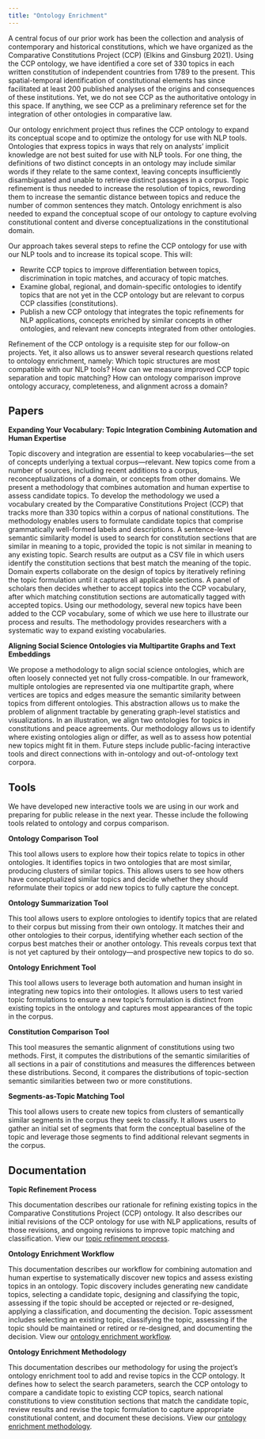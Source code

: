 ```yaml
---
title: "Ontology Enrichment"
---
```


A central focus of our prior work has been the collection and analysis of contemporary and historical constitutions, which we have organized as the Comparative Constitutions Project (CCP) (Elkins and Ginsburg 2021). Using the CCP ontology, we have identified a core set of 330 topics in each written constitution of independent countries from 1789 to the present. This spatial-temporal identification of constitutional elements has since facilitated at least 200 published analyses of the origins and consequences of these institutions. Yet, we do not see CCP as the authoritative ontology in this space. If anything, we see CCP as a preliminary reference set for the integration of other ontologies in comparative law.

Our ontology enrichment project thus refines the CCP ontology to expand its conceptual scope and to optimize the ontology for use with NLP tools. Ontologies that express topics in ways that rely on analysts’ implicit knowledge are not best suited for use with NLP tools. For one thing, the definitions of two distinct concepts in an ontology may include similar words if they relate to the same context, leaving concepts insufficiently disambiguated and unable to retrieve distinct passages in a corpus. Topic refinement is thus needed to increase the resolution of topics, rewording them to increase the semantic distance between topics and reduce the number of common sentences they match. Ontology enrichment is also needed to expand the conceptual scope of our ontology to capture evolving constitutional content and diverse conceptualizations in the constitutional domain.

Our approach takes several steps to refine the CCP ontology for use with our NLP tools and to increase its topical scope. This will:

* Rewrite CCP topics to improve differentiation between topics, discrimination in topic matches, and accuracy of topic matches.
* Examine global, regional, and domain-specific ontologies to identify topics that are not yet in the CCP ontology but are relevant to corpus CCP classifies (constitutions).
* Publish a new CCP ontology that integrates the topic refinements for NLP applications, concepts enriched by similar concepts in other ontologies, and relevant new concepts integrated from other ontologies.

Refinement of the CCP ontology is a requisite step for our follow-on projects. Yet, it also allows us to answer several research questions related to ontology enrichment, namely: Which topic structures are most compatible with our NLP tools? How can we measure improved CCP topic separation and topic matching? How can ontology comparison improve ontology accuracy, completeness, and alignment across a domain?

## Papers

**Expanding Your Vocabulary: Topic Integration Combining Automation and Human Expertise**

Topic discovery and integration are essential to keep vocabularies—the set of concepts underlying a textual corpus—relevant. New topics come from a number of sources, including recent additions to a corpus, reconceptualizations of a domain, or concepts from other domains. We present a methodology that combines automation and human expertise to assess candidate topics. To develop the methodology we used a vocabulary created by the Comparative Constitutions Project (CCP) that tracks more than 330 topics within a corpus of national constitutions. The methodology enables users to formulate candidate topics that comprise grammatically well-formed labels and descriptions. A sentence-level semantic similarity model is used to search for constitution sections that are similar in meaning to a topic, provided the topic is not similar in meaning to any existing topic. Search results are output as a CSV file in which users identify the constitution sections that best match the meaning of the topic. Domain experts collaborate on the design of topics by iteratively refining the topic formulation until it captures all applicable sections. A panel of scholars then decides whether to accept topics into the CCP vocabulary, after which matching constitution sections are automatically tagged with accepted topics. Using our methodology, several new topics have been added to the CCP vocabulary, some of which we use here to illustrate our process and results. The methodology provides researchers with a systematic way to expand existing vocabularies.

**Aligning Social Science Ontologies via Multipartite Graphs and Text Embeddings**

We propose a methodology to align social science ontologies, which are often loosely connected yet not fully cross-compatible. In our framework, multiple ontologies are represented via one multipartite graph, where vertices are topics and edges measure the semantic similarity between topics from different ontologies. This abstraction allows us to make the problem of alignment tractable by generating graph-level statistics and visualizations. In an illustration, we align two ontologies for topics in constitutions and peace agreements. Our methodology allows us to identify where existing ontologies align or differ, as well as to assess how potential new topics might fit in them. Future steps include public-facing interactive tools and direct connections with in-ontology and out-of-ontology text corpora.

## Tools

We have developed new interactive tools we are using in our work and preparing for public release in the next year. Thesse include the following tools related to ontology and corpus comparison.

**Ontology Comparison Tool**

This tool allows users to explore how their topics relate to topics in other ontologies. It identifies topics in two ontologies that are most similar, producing clusters of similar topics. This allows users to see how others have conceptualized similar topics and decide whether they should reformulate their topics or add new topics to fully capture the concept.

**Ontology Summarization Tool**

This tool allows users to explore ontologies to identify topics that are related to their corpus but missing from their own ontology. It matches their and other ontologies to their corpus, identifying whether each section of the corpus best matches their or another ontology. This reveals corpus text that is not yet captured by their ontology—and prospective new topics to do so.

**Ontology Enrichment Tool**

This tool allows users to leverage both automation and human insight in integrating new topics into their ontologies. It allows users to test varied topic formulations to ensure a new topic’s formulation is distinct from existing topics in the ontology and captures most appearances of the topic in the corpus.

**Constitution Comparison Tool**

This tool measures the semantic alignment of constitutions using two methods. First, it computes the distributions of the semantic similarities of all sections in a pair of constitutions and measures the differences between these distributions. Second, it compares the distributions of topic-section semantic similarities between two or more constitutions. 

**Segments-as-Topic Matching Tool**

This tool allows users to create new topics from clusters of semantically similar segments in the corpus they seek to classify. It allows users to gather an initial set of segments that form the conceptual baseline of the topic and leverage those segments to find additional relevant segments in the corpus.

## Documentation

**Topic Refinement Process**

This documentation describes our rationale for refining existing topics in the Comparative Constitutions Project (CCP) ontology. It also describes our initial revisions of the CCP ontology for use with NLP applications, results of those revisions, and ongoing revisions to improve topic matching and classification. View our [topic refinement process](https://github.com/conceptintegration/conceptintegration.github.io/blob/main/Topic%20refinement%20for%20NLP.pdf).

**Ontology Enrichment Workflow**

This documentation describes our workflow for combining automation and human expertise to systematically discover new topics and assess existing topics in an ontology. Topic discovery includes generating new candidate topics, selecting a candidate topic, designing and classifying the topic, assessing if the topic should be accepted or rejected or re-designed, applying a classification, and documenting the decision. Topic assessment includes selecting an existing topic, classifying the topic, assessing if the topic should be maintained or retired or re-designed, and documenting the decision. View our [ontology enrichment workflow](https://github.com/conceptintegration/conceptintegration.github.io/blob/main/Ontology%20enrichment%20workflow.pdf).

**Ontology Enrichment Methodology**

This documentation describes our methodology for using the project’s ontology enrichment tool to add and revise topics in the CCP ontology. It defines how to select the search parameters, search the CCP ontology to compare a candidate topic to existing CCP topics, search national constitutions to view constitution sections that match the candidate topic, review results and revise the topic formulation to capture appropriate constitutional content, and document these decisions. View our [ontology enrichment methodology](https://github.com/conceptintegration/conceptintegration.github.io/blob/main/Ontology%20enrichment%20methodology.pdf).
